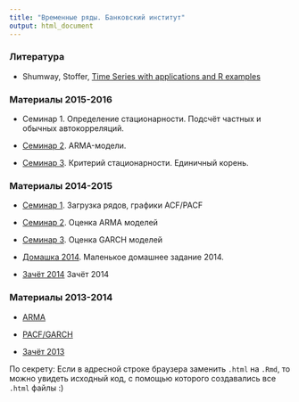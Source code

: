 ```yaml
---
title: "Временные ряды. Банковский институт"
output: html_document
---
```


### Литература

* Shumway, Stoffer, [Time Series with applications and R examples](http://www.stat.pitt.edu/stoffer/tsa3/)

###  Материалы 2015-2016

* Семинар 1. Определение стационарности. Подсчёт частных и обычных автокорреляций.

* [Семинар 2](https://github.com/bdemeshev/ts603/blob/master/2015/sem_01_arma.R). ARMA-модели.

* [Семинар 3](https://github.com/bdemeshev/ts603/blob/master/2015/sem_02_unit_root.R). Критерий стационарности. Единичный корень.

###  Материалы 2014-2015

* [Семинар 1](http://bdemeshev.github.io/ts603/2014/sem_01_arma.html). Загрузка рядов, графики ACF/PACF

* [Семинар 2](http://bdemeshev.github.io/ts603/2014/sem_02_arma_estim.html). Оценка ARMA моделей

* [Семинар 3](http://bdemeshev.github.io/ts603/2014/sem_03_garch.html). Оценка GARCH моделей

* [Домашка 2014](http://bdemeshev.github.io/ts603/2014/home_task_14.html). Маленькое домашнее задание 2014.

* [Зачёт 2014](http://bdemeshev.github.io/ts603/2014/zachet_14.pdf) Зачёт 2014

###  Материалы 2013-2014

* [ARMA](https://github.com/bdemeshev/ts603/raw/master/2013/binst_ts_1_arma.R)

* [PACF/GARCH](https://github.com/bdemeshev/ts603/raw/master/2013/bints_ts_pacf_garch.R)

* [Зачёт 2013](https://github.com/bdemeshev/ts603/raw/master/2013/binst_ts_exam_14/binst_ts_exam_14.pdf)

По секрету: Если в адресной строке браузера заменить `.html` на `.Rmd`, то можно увидеть исходный код, с помощью которого создавались все `.html` файлы :)
